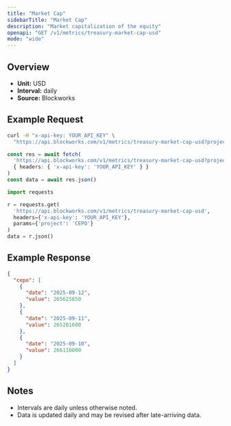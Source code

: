 ```yaml
---
title: "Market Cap"
sidebarTitle: "Market Cap"
description: "Market capitalization of the equity"
openapi: "GET /v1/metrics/treasury-market-cap-usd"
mode: "wide"
---
```


## Overview

- **Unit:** USD
- **Interval:** daily
- **Source:** Blockworks

## Example Request

<CodeGroup>

```bash cURL
curl -H "x-api-key: YOUR_API_KEY" \
  "https://api.blockworks.com/v1/metrics/treasury-market-cap-usd?project=CEPO"
```

```typescript TypeScript
const res = await fetch(
  'https://api.blockworks.com/v1/metrics/treasury-market-cap-usd?project=CEPO',
  { headers: { 'x-api-key': 'YOUR_API_KEY' } }
)
const data = await res.json()
```

```python Python
import requests

r = requests.get(
  'https://api.blockworks.com/v1/metrics/treasury-market-cap-usd',
  headers={'x-api-key': 'YOUR_API_KEY'},
  params={'project': 'CEPO'}
)
data = r.json()
```

</CodeGroup>

## Example Response

```json
{
  "cepo": [
    {
      "date": "2025-09-12",
      "value": 265625850
    },
    {
      "date": "2025-09-11",
      "value": 265281600
    },
    {
      "date": "2025-09-10",
      "value": 266118000
    }
  ]
}
```

## Notes
- Intervals are daily unless otherwise noted.
- Data is updated daily and may be revised after late-arriving data.